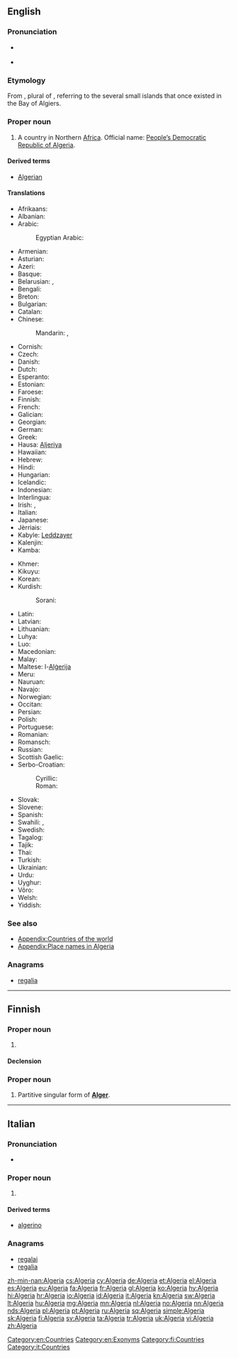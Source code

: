 ==English==
{{wikipedia}}

===Pronunciation===
* {{a|RP}} {{IPA|/ælˈdʒɪəriə/}}
* {{audio|En-us-Algeria.ogg|Audio (US)}}

===Etymology===
From {{etyl|ar|en}} {{term|الجزائر|tr=al-jazā’ir||the islands|lang=ar}}, plural of {{term|جزيرة|tr=jazīra||island|lang=ar}}, referring to the several small islands that once existed in the Bay of Algiers.

===Proper noun===
{{en-proper noun}}

# A country in Northern [[Africa]]. Official name: [[People’s Democratic Republic of Algeria]].

====Derived terms====
* [[Algerian]]

====Translations====
{{trans-top|country}}
* Afrikaans: {{t|af|Algerië}}
* Albanian: {{t+|sq|Algjeria}}
* Arabic: {{t|ar|الجزائر|p|tr=al-jazāʾir}}
*: Egyptian Arabic: {{t|arz|الجزاير|f|tr=e'gazayer|sc=Arab}}
* Armenian: {{t|hy|Ալժիր|tr=Alžir}}
* Asturian: {{t+|ast|Arxelia|f}}
* Azeri: {{t+|az|Əlcəzair}}
* Basque: {{t|eu|Aljeria}}
* Belarusian: {{t|be|Алжыр|m|tr=Alžýr}}, {{t|be|Альжыр|m|tr=Al'žýr}} {{qualifier|Taraškevica orthography}}
* Bengali: {{t|bn|আলজেরিয়া}}
* Breton: {{t|br|Aljeria}}
* Bulgarian: {{t|bg|Алжир|m|tr=Alžír}}
* Catalan: {{t+|ca|Algèria|f}}
* Chinese:
*: Mandarin: {{t|cmn|阿爾及利亞|sc=Hani}},  {{t+|cmn|阿尔及利亚|tr=Ā'ěrjílìyà|sc=Hani}}
* Cornish: {{t|kw|Aljeri}}
* Czech: {{t+|cs|Alžírsko|n}}
* Danish: {{t|da|Algeriet}}
* Dutch: {{t+|nl|Algerije}}
* Esperanto: {{t|eo|Alĝerio}}
* Estonian: {{t+|et|Alžeeria}}
* Faroese: {{t|fo|Algeria|n}}
* Finnish: {{t+|fi|Algeria}}
* French: {{t+|fr|Algérie|f}}
* Galician: {{t+|gl|Alxeria|f}}
* Georgian: {{t|ka|ალჟირი|sc=Geor}}
* German: {{t+|de|Algerien|n}}
* Greek: {{t+|el|Αλγερία|f|tr=Algería}}
* Hausa: [[Aljeriya]]
* Hawaiian: {{t|haw|'Alekelia|alt=ʻAlekelia}}
* Hebrew: {{t|he|אלג׳יריה|f|tr=Aljiriya}}
* Hindi: {{t+|hi|अल्जीरिया|tr=Aljīriyā}}
* Hungarian: {{t+|hu|Algéria}}
* Icelandic: {{t+|is|Alsír|n}}
* Indonesian: {{t|id|Aljazair}}
* Interlingua: {{t|ia|Algeria}}
* Irish: {{t|ga|Ailgéir|f|alt=An Ailgéir}}, {{t|ga|Daon-Phoblacht Dhaonlathach na hAilgéire|f}}
* Italian: {{t+|it|Algeria|f}}
* Japanese: {{t+|ja|アルジェリア|tr=Arujeria}}
* Jèrriais: {{t|roa-jer|Algérie|f}}
* Kabyle: [[Leddzayer]]
* Kalenjin: {{t|kln|Aljeria}}
* Kamba: {{t|kam|Aljeria}}
{{trans-mid}}
* Khmer: {{t|km|អាល់ហ្សេរី|tr=alzeerii|sc=Khmr}}
* Kikuyu: {{t|ki|Aljeria}}
* Korean: {{t+|ko|알제리|tr=Aljeri|sc=Hang}}
* Kurdish:
*: Sorani: {{t|ku|جه‌زایر|sc=ku-Arab}}
* Latin: {{t|la|Algerium}}
* Latvian: {{t+|lv|Alžīrija}}
* Lithuanian: {{t+|lt|Alžyras}}
* Luhya: {{t|luy|Aljeria}}
* Luo: {{t|luo|Aljeria}}
* Macedonian: {{t+|mk|Алжир|m|tr=Álžir}}
* Malay: {{t|ms|Algeria}}
* Maltese: l-[[Alġerija]]
* Meru: {{t|mer|Aljeria}}
* Nauruan: {{t|na|Algeria}}
* Navajo: {{t|nv|Aljííya}}
* Norwegian: {{t+|no|Algerie}}
* Occitan: {{t+|oc|Argeria|f}}
* Persian: {{t+|fa|الجزایر|tr=Aljazâyer}}
* Polish: {{t+|pl|Algieria|f}}
* Portuguese: {{t+|pt|Argélia|f}}
* Romanian: {{t|ro|Algeria|f}}
* Romansch: {{t|rm|Algeria}}
* Russian: {{t+|ru|Алжир|m|tr=Alžír}}
* Scottish Gaelic: {{t|gd|Algeria}}
* Serbo-Croatian:
*: Cyrillic: {{t|sh|Алжир|m}}
*: Roman: {{t|sh|Alžir|m}}
* Slovak: {{t|sk|Alžírsko}}
* Slovene: {{t|sl|Alžírija|f}}
* Spanish: {{t+|es|Argelia|f}}
* Swahili: {{t+|sw|Aljeria}}, {{t|sw|Ualjeri}}
* Swedish: {{t+|sv|Algeriet}}
* Tagalog: {{t|tl|Algeria}}
* Tajik: {{t|tg|Алҷазоир|tr=Aljazoir|sc=Cyrl}}
* Thai: {{t|th|ประเทศแอลจีเรีย|tr=pràthàèt aenjiria}}
* Turkish: {{t+|tr|Cezayir}}
* Ukrainian: {{t+|uk|Алжир|m|tr=Alžýr}}
* Urdu: {{t|ur|الجزائر|tr=Aljazâ’ir}}
* Uyghur: {{t+|ug|ئالجىرىيە|sc=ug-Arab}}
* Võro: {{t|vro|Alžeeriä}}
* Welsh: {{t+|cy|Algeria}}
* Yiddish: {{t|yi|אַלזשיר|tr=Alzhir|sc=Hebr}}
{{trans-bottom}}

===See also===
* [[Appendix:Countries of the world]]
* [[Appendix:Place names in Algeria]]

===Anagrams===
* [[regalia#English|regalia]]

[[Category:en:Countries]]
[[Category:en:Exonyms]]

----

==Finnish==
{{wikipedia|lang=fi}}

===Proper noun===
{{fi-proper noun}}

# {{l/en|Algeria}}

====Declension====
{{fi-decl-kulkija|Algeri|nopl=1}}

===Proper noun===
{{head|fi|proper noun form}}

# Partitive singular form of '''[[Alger#Finnish|Alger]]'''.

[[Category:fi:Countries]]

----

==Italian==
{{wikipedia|lang=it}}

===Pronunciation===
* {{audio|It-Algeria.ogg|Audio}}

===Proper noun===
{{it-proper noun|f}}

# {{l/en|Algeria}}

====Derived terms====
* [[algerino]]

===Anagrams===
* [[regalai#Italian|regalai]]
* [[regalia#Italian|regalia]]

[[Category:it:Countries]]

[[zh-min-nan:Algeria]]
[[cs:Algeria]]
[[cy:Algeria]]
[[de:Algeria]]
[[et:Algeria]]
[[el:Algeria]]
[[es:Algeria]]
[[eu:Algeria]]
[[fa:Algeria]]
[[fr:Algeria]]
[[gl:Algeria]]
[[ko:Algeria]]
[[hy:Algeria]]
[[hi:Algeria]]
[[hr:Algeria]]
[[io:Algeria]]
[[id:Algeria]]
[[it:Algeria]]
[[kn:Algeria]]
[[sw:Algeria]]
[[lt:Algeria]]
[[hu:Algeria]]
[[mg:Algeria]]
[[mn:Algeria]]
[[nl:Algeria]]
[[no:Algeria]]
[[nn:Algeria]]
[[nds:Algeria]]
[[pl:Algeria]]
[[pt:Algeria]]
[[ru:Algeria]]
[[sq:Algeria]]
[[simple:Algeria]]
[[sk:Algeria]]
[[fi:Algeria]]
[[sv:Algeria]]
[[ta:Algeria]]
[[tr:Algeria]]
[[uk:Algeria]]
[[vi:Algeria]]
[[zh:Algeria]]
